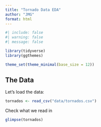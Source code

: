 ```yaml
---
title: "Tornado Data EDA"
author: "JMG"
format: html
---
```


```r
#| include: false
#| warning: false
#| message: false

library(tidyverse)
library(ggthemes)

theme_set(theme_minimal(base_size = 12))
```



## The Data

Let's load the data:

```r
tornados <- read_csv("data/tornados.csv")
```

Check what we read in

```r
glimpse(tornados)
```










